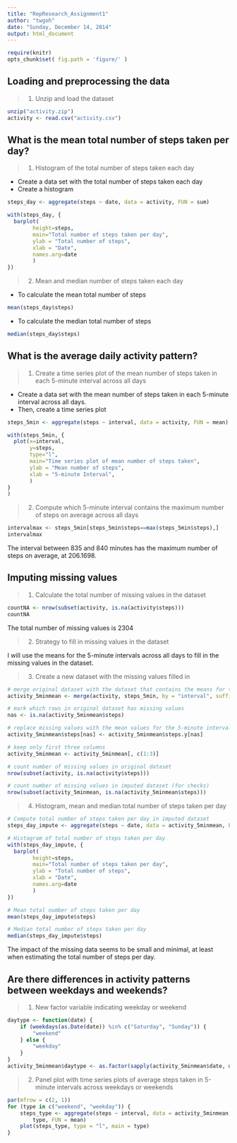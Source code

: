 ```yaml
---
title: "RepResearch_Assignment1"
author: "twgoh"
date: "Sunday, December 14, 2014"
output: html_document
---
```

```r
require(knitr)
opts_chunk$set( fig.path = 'figure/' )

```

## Loading and preprocessing the data

>  1. Unzip and load the dataset 

```r
unzip("activity.zip")
activity <- read.csv("activity.csv")
```


## What is the mean total number of steps taken per day?

>  1. Histogram of the total number of steps taken each day 

- Create a data set with the total number of steps taken each day
- Create a histogram 

```r
steps_day <- aggregate(steps ~ date, data = activity, FUN = sum)

with(steps_day, {
  barplot(
        height=steps,
        main="Total number of steps taken per day", 
        ylab = "Total number of steps",
        xlab = "Date",
        names.arg=date
        )
})
```

>  2. Mean and median number of steps taken each day 

- To calculate the mean total number of steps

```r
mean(steps_day$steps)
```

- To calculate the median total number of steps
```r
median(steps_day$steps)
```


## What is the average daily activity pattern?

>  1. Create a time series plot of the mean number of steps taken in each 5-minute interval across all days 

- Create a data set with the mean number of steps taken in each 5-minute interval across all days.
- Then, create a time series plot

```r
steps_5min <- aggregate(steps ~ interval, data = activity, FUN = mean)

with(steps_5min, {
  plot(x=interval,
       y=steps,
       type="l",
       main="Time series plot of mean number of steps taken", 
       ylab = "Mean number of steps",
       xlab = "5-minute Interval",
       )
}
)
```

>  2. Compute which 5-minute interval contains the maximum number of steps on average across all days 

```r
intervalmax <- steps_5min[steps_5min$steps==max(steps_5min$steps),]
intervalmax
```

The interval between 835 and 840 minutes has the maximum number of steps on average, at 206.1698.


## Imputing missing values
>  1. Calculate the total number of missing values in the dataset 

```r
countNA <- nrow(subset(activity, is.na(activity$steps)))
countNA
```

The total number of missing values is 2304 

>  2. Strategy to fill in missing values in the dataset 

I will use the means for the 5-minute intervals across all days to fill in the missing values in the dataset.

> 3. Create a new dataset with the missing values filled in

```r
# merge original dataset with the dataset that contains the means for the 5-minute intervals 
activity_5minmean <- merge(activity, steps_5min, by = "interval", suffixes = c("",".y"))

# mark which rows in original dataset has missing values
nas <- is.na(activity_5minmean$steps)

# replace missing values with the mean values for the 5-minute intervals
activity_5minmean$steps[nas] <- activity_5minmean$steps.y[nas]

# keep only first three columns
activity_5minmean <- activity_5minmean[, c(1:3)]

# count number of missing values in original dataset
nrow(subset(activity, is.na(activity$steps)))

# count number of missing values in imputed dataset (for checks)
nrow(subset(activity_5minmean, is.na(activity_5minmean$steps)))
```

> 4. Histogram, mean and median total number of steps taken per day

```r
# Compute total number of steps taken per day in imputed dataset
steps_day_impute <- aggregate(steps ~ date, data = activity_5minmean, FUN = sum)

# Histogram of total number of steps taken per day
with(steps_day_impute, {
  barplot(
        height=steps,
        main="Total number of steps taken per day", 
        ylab = "Total number of steps",
        xlab = "Date",
        names.arg=date
        )
})

# Mean total number of steps taken per day
mean(steps_day_impute$steps)

# Median total number of steps taken per day
median(steps_day_impute$steps)
```

The impact of the missing data seems to be small and minimal, at least when estimating the total number of steps per day.

## Are there differences in activity patterns between weekdays and weekends?

> 1. New factor variable indicating weekday or weekend

```r
daytype <- function(date) {
    if (weekdays(as.Date(date)) %in% c("Saturday", "Sunday")) {
        "weekend"
    } else {
        "weekday"
    }
}
activity_5minmean$daytype <- as.factor(sapply(activity_5minmean$date, daytype))
```

> 2. Panel plot with time series plots of average steps taken in 5-minute intervals across weekdays or weekends

```r
par(mfrow = c(2, 1))
for (type in c("weekend", "weekday")) {
    steps_type <- aggregate(steps ~ interval, data = activity_5minmean, subset = activity_5minmean$daytype == 
        type, FUN = mean)
    plot(steps_type, type = "l", main = type)
}
```